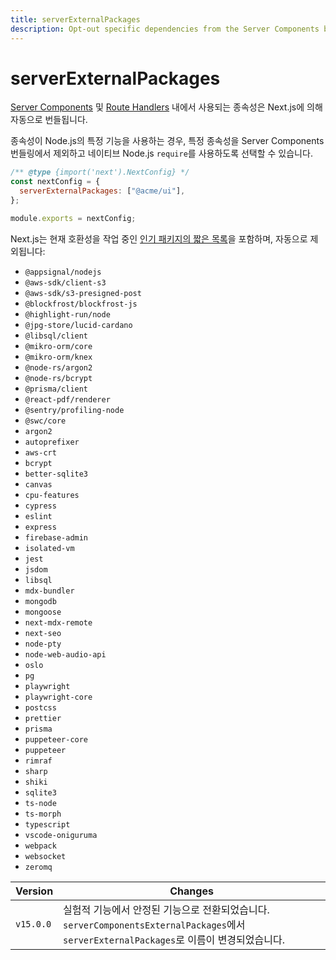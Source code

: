 ```yaml
---
title: serverExternalPackages
description: Opt-out specific dependencies from the Server Components bundling and use native Node.js `require`.
---
```


# serverExternalPackages

[Server Components](/docs/app/building-your-application/rendering/server-components) 및 [Route Handlers](/docs/app/building-your-application/routing/route-handlers) 내에서 사용되는 종속성은 Next.js에 의해 자동으로 번들됩니다.

종속성이 Node.js의 특정 기능을 사용하는 경우, 특정 종속성을 Server Components 번들링에서 제외하고 네이티브 Node.js `require`를 사용하도록 선택할 수 있습니다.

```js filename="next.config.js"
/** @type {import('next').NextConfig} */
const nextConfig = {
  serverExternalPackages: ["@acme/ui"],
};

module.exports = nextConfig;
```

Next.js는 현재 호환성을 작업 중인 [인기 패키지의 짧은 목록](https://github.com/vercel/next.js/blob/canary/packages/next/src/lib/server-external-packages.json)을 포함하며, 자동으로 제외됩니다:

- `@appsignal/nodejs`
- `@aws-sdk/client-s3`
- `@aws-sdk/s3-presigned-post`
- `@blockfrost/blockfrost-js`
- `@highlight-run/node`
- `@jpg-store/lucid-cardano`
- `@libsql/client`
- `@mikro-orm/core`
- `@mikro-orm/knex`
- `@node-rs/argon2`
- `@node-rs/bcrypt`
- `@prisma/client`
- `@react-pdf/renderer`
- `@sentry/profiling-node`
- `@swc/core`
- `argon2`
- `autoprefixer`
- `aws-crt`
- `bcrypt`
- `better-sqlite3`
- `canvas`
- `cpu-features`
- `cypress`
- `eslint`
- `express`
- `firebase-admin`
- `isolated-vm`
- `jest`
- `jsdom`
- `libsql`
- `mdx-bundler`
- `mongodb`
- `mongoose`
- `next-mdx-remote`
- `next-seo`
- `node-pty`
- `node-web-audio-api`
- `oslo`
- `pg`
- `playwright`
- `playwright-core`
- `postcss`
- `prettier`
- `prisma`
- `puppeteer-core`
- `puppeteer`
- `rimraf`
- `sharp`
- `shiki`
- `sqlite3`
- `ts-node`
- `ts-morph`
- `typescript`
- `vscode-oniguruma`
- `webpack`
- `websocket`
- `zeromq`

| Version   | Changes                                                                                                                                  |
| --------- | ---------------------------------------------------------------------------------------------------------------------------------------- |
| `v15.0.0` | 실험적 기능에서 안정된 기능으로 전환되었습니다. `serverComponentsExternalPackages`에서 `serverExternalPackages`로 이름이 변경되었습니다. |
